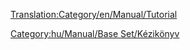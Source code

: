 [[Translation:Category/en/Manual/Tutorial]]

{{en/Bilingual box| Hu
| Itt találtok segítséget a játék különböző részeihez.
| ''A Category for Tutorial related pages in Hungarian. Articles that are called by [[Template:hu/Manual/Oktatás]] are automatically placed here.''}}

[[Category:hu/Manual/Base Set/Kézikönyv]]